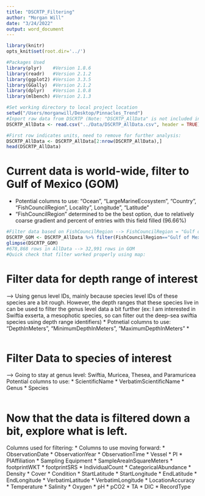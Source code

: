 ```yaml
---
title: "DSCRTP_Filtering"
author: "Morgan Will"
date: "3/24/2022"
output: word_document
---
```


```r
library(knitr)
opts_knit$set(root.dir='../')
```

```r
#Packages Used
library(plyr)    #Version 1.8.6
library(readr)   #Version 2.1.2
library(ggplot2) #Version 3.3.5
library(GGally)  #Version 2.1.2
library(dplyr)   #Version 1.0.8
library(mlbench) #Version 2.1.3
```


```r
#Set working directory to local project location
setwd("/Users/morganwill/Desktop/Pinnacles_Trend")
#Inport raw data from DSCRTP (Note: "DSCRTP_AllData" is not included in the Git Repo due to its large size. To download this data, go to https://www.ncei.noaa.gov/maps/deep-sea-corals/mapSites.htm)
DSCRTP_AllData <- read.csv("../Data/DSCRTP_AllData.csv", header = TRUE)
```

```r
#First row indicates units, need to remove for further analysis:
DSCRTP_AllData <- DSCRTP_AllData[2:nrow(DSCRTP_AllData),]
head(DSCRTP_AllData)
```

# Current data is world-wide, filter to Gulf of Mexico (GOM)
* Potential columns to use: "Ocean", "LargeMarineEcosystem", "Country", "FishCouncilRegion", Locality", Longitude", "Latitude"
* "FishCouncilRegion" determined to be the best option, due to relatively coarse gradient and percent of entries with this field filled (96.66%)
```r
#Filter data based on FishCouncilRegion --> FishCouncilRegion = "Gulf of Mexico"
DSCRTP_GOM <- DSCRTP_AllData %>% filter(FishCouncilRegion=="Gulf of Mexico")
glimpse(DSCRTP_GOM)
#678,868 rows in AllData --> 32,991 rows in GOM
#Quick check that filter worked properly using map:

```

# Filter data for depth range of interest 
--> Using genus level IDs, mainly because species level IDs of these species are a bit rough. However, the depth ranges that these species live in can be used to filter the genus level data a bit further (ex: I am interested in Swiftia exserta, a mesophotic species, so can filter out the deep-sea swiftia species using depth range identifiers)
* Potnetial columns to use: "DepthInMeters", "MinimumDepthInMeters", "MaximumDepthInMeters"
* 
```r

```

# Filter Data to species of interest 
--> Going to stay at genus level: Swiftia, Muricea, Thesea, and Paramuricea
Potential columns to use:
* ScientificName
* VerbatimScientificName
* Genus
* Species
```r

```

# Now that the data is filtered down a bit, explore what is left.
Columns used for filtering:
* 
Columns to use moving forward:
* ObservationDate
* ObservationYear
* ObservationTime
* Vessel
* PI
* PIAffiliation
* Sampling Equipment
* SampleAreaInSquareMeters
* footprintWKT
* footprintSRS
* IndividualCount
* CategoricalAbundance
* Density
* Cover
* Condition
* StartLatitude
* StartLongitude
* EndLatitude
* EndLongitude
* VerbatimLatitude
* VerbatimLongitude
* LocationAccuracy
* Temperature
* Salinity
* Oxygen
* pH
* pCO2
* TA
* DIC
* RecordType
```r

```



